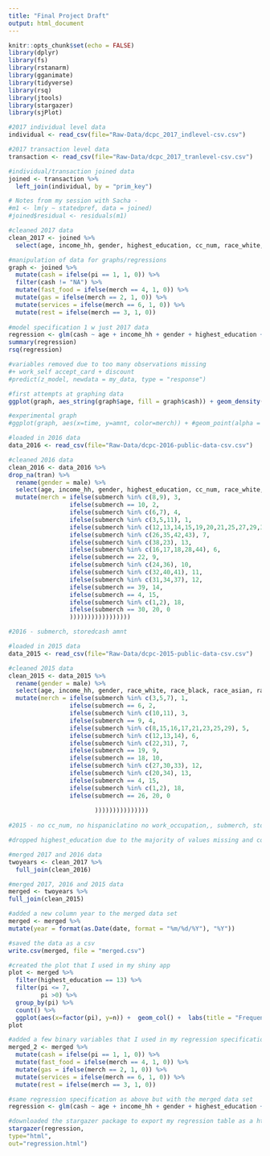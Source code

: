 ```yaml
---
title: "Final Project Draft"
output: html_document
---
```


```r
knitr::opts_chunk$set(echo = FALSE)
library(dplyr)
library(fs)
library(rstanarm)
library(gganimate)
library(tidyverse)
library(rsq)
library(jtools)
library(stargazer)
library(sjPlot)
```



```r
#2017 individual level data
individual <- read_csv(file="Raw-Data/dcpc_2017_indlevel-csv.csv")

#2017 transaction level data
transaction <- read_csv(file="Raw-Data/dcpc_2017_tranlevel-csv.csv")
```

```r
#individual/transaction joined data
joined <- transaction %>%
  left_join(individual, by = "prim_key")

# Notes from my session with Sacha -
#m1 <- lm(y ~ statedpref, data = joined)
#joined$residual <- residuals(m1)

#cleaned 2017 data
clean_2017 <- joined %>%
  select(age, income_hh, gender, highest_education, cc_num, race_white, race_black, race_asian, race_other, hispaniclatino, amnt, date, time, paypref_100plus, paypref_lt10, paypref_10to25, paypref_25to50, paypref_50to100, work_employed, work_occupation, work_self, pi, merch, homeowner, type)

```

```r
#manipulation of data for graphs/regressions
graph <- joined %>%
  mutate(cash = ifelse(pi == 1, 1, 0)) %>%
  filter(cash != "NA") %>%
  mutate(fast_food = ifelse(merch == 4, 1, 0)) %>%
  mutate(gas = ifelse(merch == 2, 1, 0)) %>%
  mutate(services = ifelse(merch == 6, 1, 0)) %>%
  mutate(rest = ifelse(merch == 3, 1, 0))
  
#model specification 1 w just 2017 data
regression <- glm(cash ~ age + income_hh + gender + highest_education + cc_num + race_white + race_black + race_asian + race_other + hispaniclatino + amnt + time + fast_food + gas + services + rest + paypref_100plus + paypref_lt10 + paypref_10to25 + paypref_25to50 + paypref_50to100, data = graph, family = "binomial")
summary(regression)
rsq(regression)

#variables removed due to too many observations missing 
#+ work_self accept_card + discount
#predict(z_model, newdata = my_data, type = "response")

#first attempts at graphing data
ggplot(graph, aes_string(graph$age, fill = graph$cash)) + geom_density(position='fill', alpha = 0.5)

#experimental graph
#ggplot(graph, aes(x=time, y=amnt, color=merch)) + #geom_point(alpha = 0.75) + transition_time(time)

```


```r
#loaded in 2016 data
data_2016 <- read_csv(file="Raw-Data/dcpc-2016-public-data-csv.csv")

#cleaned 2016 data
clean_2016 <- data_2016 %>%
drop_na(tran) %>%
  rename(gender = male) %>%
  select(age, income_hh, gender, highest_education, cc_num, race_white, race_black, race_asian, race_other, hispaniclatino, amnt, date, time, paypref_100plus, paypref_lt10, paypref_10to25, paypref_25to50, paypref_50to100, work_employed, work_occupation, work_self, pi, submerch, homeowner, type, carry_cc, carry_chk, carry_csh, carry_dc, enough_cash, e_exp_csh, storedcash_amnt, storedcash_amnt_payments, storedcash_amnt_savings,  denom_100_stored, denom_10_stored, denom_1_stored, denom_20_stored, denom_2_stored, denom_50_stored, denom_5_stored) %>%
  mutate(merch = ifelse(submerch %in% c(8,9), 3,
                 ifelse(submerch == 10, 2,
                 ifelse(submerch %in% c(6,7), 4,
                 ifelse(submerch %in% c(3,5,11), 1,
                 ifelse(submerch %in% c(12,13,14,15,19,20,21,25,27,29,33), 5,
                 ifelse(submerch %in% c(26,35,42,43), 7,
                 ifelse(submerch %in% c(38,23), 13, 
                 ifelse(submerch %in% c(16,17,18,28,44), 6,
                 ifelse(submerch == 22, 9,
                 ifelse(submerch %in% c(24,36), 10,
                 ifelse(submerch %in% c(32,40,41), 11,
                 ifelse(submerch %in% c(31,34,37), 12,
                 ifelse(submerch == 39, 14,
                 ifelse(submerch == 4, 15,
                 ifelse(submerch %in% c(1,2), 18, 
                 ifelse(submerch == 30, 20, 0
                 )))))))))))))))))

#2016 - submerch, storedcash amnt
```
  
```r
#loaded in 2015 data
data_2015 <- read_csv(file="Raw-Data/dcpc-2015-public-data-csv.csv")

#cleaned 2015 data
clean_2015 <- data_2015 %>%
  rename(gender = male) %>%
  select(age, income_hh, gender, race_white, race_black, race_asian, race_other, amnt, date, time, paypref_100plus, paypref_lt10, paypref_10to25, paypref_25to50, paypref_50to100, work_employed, work_self, pi, submerch, homeowner, type, carry_cc, carry_chk, carry_csh, carry_dc, enough_cash, e_exp_csh, storedcash_amnt, storedcash_amnt_payments, storedcash_amnt_savings,  denom_100_stored, denom_10_stored, denom_1_stored, denom_20_stored, denom_2_stored, denom_50_stored, denom_5_stored) %>%
  mutate(merch = ifelse(submerch %in% c(3,5,7), 1,
                 ifelse(submerch == 6, 2,
                 ifelse(submerch %in% c(10,11), 3,
                 ifelse(submerch == 9, 4,
                 ifelse(submerch %in% c(8,15,16,17,21,23,25,29), 5,
                 ifelse(submerch %in% c(12,13,14), 6,
                 ifelse(submerch %in% c(22,31), 7,
                 ifelse(submerch == 19, 9,
                 ifelse(submerch == 18, 10,
                 ifelse(submerch %in% c(27,30,33), 12, 
                 ifelse(submerch %in% c(20,34), 13,
                 ifelse(submerch == 4, 15,
                 ifelse(submerch %in% c(1,2), 18,
                 ifelse(submerch == 26, 20, 0
                 
                        )))))))))))))))
                  
#2015 - no cc_num, no hispaniclatino no work_occupation,, submerch, storedcash_amnt, storedcash_amnt_payments, storedcash_amnt_savings,  denom_100_stored, denom_10_stored, denom_1_stored, denom_20_stored, denom_2_stored, denom_50_stored, denom_5_stored

#dropped highest_education due to the majority of values missing and corrupted data column overall


```

```r
#merged 2017 and 2016 data
twoyears <- clean_2017 %>%
  full_join(clean_2016)

#merged 2017, 2016 and 2015 data
merged <- twoyears %>%
full_join(clean_2015)

#added a new column year to the merged data set
merged <- merged %>%
mutate(year = format(as.Date(date, format = "%m/%d/%Y"), "%Y"))

#saved the data as a csv
write.csv(merged, file = "merged.csv")

#created the plot that I used in my shiny app 
plot <- merged %>%
  filter(highest_education == 13) %>%
  filter(pi <= 7,
         pi >0) %>%
  group_by(pi) %>%
  count() %>%
  ggplot(aes(x=factor(pi), y=n)) +  geom_col() +  labs(title = "Frequency of Payment Methods Used", x= "Payment Method", y = "Count") + scale_x_discrete(labels = c("1" = "Cash", "2" = "Check", "3" = "Credit Card", "4" = "Debit Card", "5" = "Prepaid/Gift", "6" = "Bank Account", "7" = "Online Payment")) + theme(axis.text.x=element_text(angle=45, hjust=1))
plot
```

```r
#added a few binary variables that I used in my regression specification
merged_2 <- merged %>%
  mutate(cash = ifelse(pi == 1, 1, 0)) %>%
  mutate(fast_food = ifelse(merch == 4, 1, 0)) %>%
  mutate(gas = ifelse(merch == 2, 1, 0)) %>%
  mutate(services = ifelse(merch == 6, 1, 0)) %>%
  mutate(rest = ifelse(merch == 3, 1, 0))

#same regression specification as above but with the merged data set
regression <- glm(cash ~ age + income_hh + gender + highest_education + cc_num + race_white + race_black + race_asian + race_other + amnt + year + fast_food + gas + services + rest + paypref_100plus + paypref_lt10 + paypref_10to25 + paypref_25to50 + paypref_50to100, data = merged_2, family = "binomial")

#downloaded the stargazer package to export my regression table as a html file 
stargazer(regression,
type="html",
out="regression.html")

```